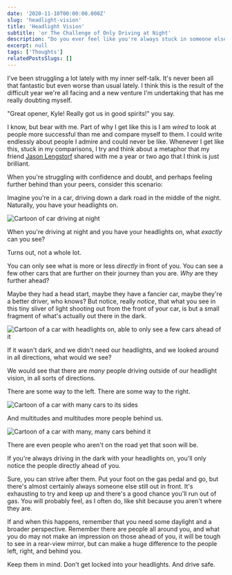 ```yaml
---
date: '2020-11-10T00:00:00.000Z'
slug: 'headlight-vision'
title: 'Headlight Vision'
subtitle: 'or The Challenge of Only Driving at Night'
description: "Do you ever feel like you're always stuck in someone else's rearview, failing to ever catch up to them? Might be time to change your persective."
excerpt: null
tags: ['Thoughts']
relatedPostsSlugs: []
---
```


I've been struggling a lot lately with my inner self-talk. It's never been all that fantastic but even worse than usual lately. I think this is the result of the difficult year we're all facing and a new venture I'm undertaking that has me really doubting myself.

"Great opener, Kyle! Really got us in good spirits!" you say.

I know, but bear with me. Part of why I get like this is I am _wired_ to look at people more successful than me and compare myself to them. I could write endlessly about people I admire and could never be like. Whenever I get like this, stuck in my comparisons, I try and think about a metaphor that my friend [Jason Lengstorf](https://twitter.com/jlengstorf) shared with me a year or two ago that I think is just brilliant.

When you're struggling with confidence and doubt, and perhaps feeling further behind than your peers, consider this scenario:

Imagine you're in a car, driving down a dark road in the middle of the night. Naturally, you have your headlights on.

![Cartoon of car driving at night](./images/nightDriving.jpg)

When you're driving at night and you have your headlights on, what _exactly_ can you see?

Turns out, not a whole lot.

You can only see what is more or less _directly_ in front of you. You can see a few other cars that are further on their journey than you are. _Why_ are they further ahead?

Maybe they had a head start, maybe they have a fancier car, maybe they're a better driver, who knows? But notice, really _notice_, that what you see in this tiny sliver of light shooting out from the front of your car, is but a small fragment of what's actually out there in the dark.

![Cartoon of a car with headlights on, able to only see a few cars ahead of it](./images/headlightVision.jpg)

If it wasn't dark, and we didn't need our headlights, and we looked around in all directions, what would we see?

We would see that there are _many_ people driving outside of our headlight vision, in all sorts of directions.

There are some way to the left. There are some way to the right.

![Cartoon of a car with many cars to its sides](./images/leftAndRight.jpg)

And multitudes and multitudes more people behind us.

![Cartoon of a car with many, many cars behind it](./images/trafficBehind.jpg)

There are even people who aren't on the road yet that soon will be.

If you're always driving in the dark with your headlights on, you'll only notice the people directly ahead of you.

Sure, you can strive after them. Put your foot on the gas pedal and go, but there's almost certainly always someone else still out in front. It's exhausting to try and keep up and there's a good chance you'll run out of gas. You will probably feel, as I often do, like shit because you aren't where they are.

If and when this happens, remember that you need some daylight and a broader perspective. Remember there are people all around you, and what you do may not make an impression on those ahead of you, it will be tough to see in a rear-view mirror, but can make a huge difference to the people left, right, and behind you.

Keep them in mind. Don't get locked into your headlights. And drive safe.
